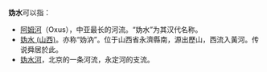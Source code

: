 '''妫水'''可以指：
*[[阿姆河|阿姆河]]（Oxus），中亚最长的河流。“妫水”为其汉代名称。
*[[妫水_(山西)|妫水 (山西)]]。亦称“妫汭”。位于山西省永濟縣南，源出歷山，西流入黃河。传说舜居於此。
*[[妫水河|妫水河]]，北京的一条河流，永定河的支流。

{{disambig}}